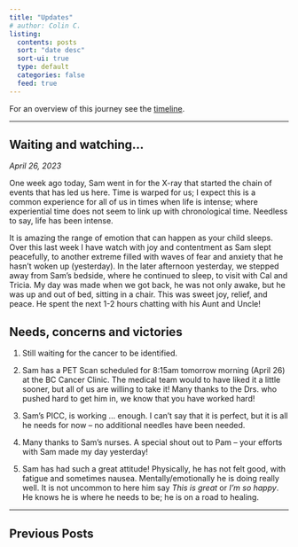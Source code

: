 ```yaml
---
title: "Updates"
# author: Colin C.
listing:
  contents: posts
  sort: "date desc"
  sort-ui: true
  type: default
  categories: false
  feed: true
---
```



For an overview of this journey see the [timeline](./timeline.html).

------------------------------------------------------------------------

## Waiting and watching...

_April 26, 2023_

One week ago today, Sam went in for the X-ray that started the chain of events that has led us here. Time is warped for us; I expect this is a common experience for all of us in times when life is intense; where experiential time does not seem to link up with chronological time. Needless to say, life has been intense.

It is amazing the range of emotion that can happen as your child sleeps. Over this last week I have watch with joy and contentment as Sam slept peacefully, to another extreme filled with waves of fear and anxiety that he hasn't woken up (yesterday). In the later afternoon yesterday, we stepped away from Sam's bedside, where he continued to sleep, to visit with Cal and Tricia.  My day was made when we got back, he was not only awake, but he was up and out of bed, sitting in a chair. This was sweet joy, relief, and peace. He spent the next 1-2 hours chatting with his Aunt and Uncle!

## Needs, concerns and victories

1. Still waiting for the cancer to be identified.

2. Sam has a PET Scan scheduled for 8:15am tomorrow morning (April 26) at the BC Cancer Clinic. The medical team would to have liked it a little sooner, but all of us are willing to take it!  Many thanks to the Drs. who pushed hard to get him in, we know that you have worked hard! 

3. Sam's PICC, is working … enough. I can't say that it is perfect, but it is all he needs for now – no additional needles have been needed.

4. Many thanks to Sam's nurses.  A special shout out to Pam – your efforts with Sam made my day yesterday! 

5. Sam has had such a great attitude! Physically, he has not felt good, with fatigue and sometimes nausea.  Mentally/emotionally he is doing really well.  It is not uncommon to here him say _This is great_ or _I'm so happy_.  He knows he is where he needs to be; he is on a road to healing.  


------------------------------------------------------------------------

## Previous Posts
